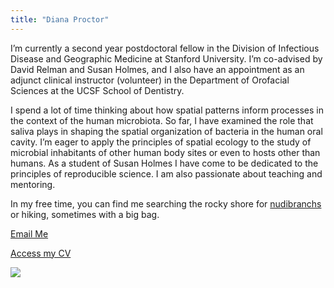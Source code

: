 ```yaml
---
title: "Diana Proctor"
---
```


I'm currently a second year postdoctoral fellow in the Division of Infectious Disease and Geographic Medicine at Stanford University. I'm co-advised by David Relman and Susan Holmes, and I also have an appointment as an adjunct clinical instructor (volunteer) in the Department of Orofacial Sciences at the UCSF School of Dentistry.

I spend a lot of time thinking about how spatial patterns inform processes in the context of the human microbiota. So far, I have examined the role that saliva plays in shaping the spatial organization of bacteria in the human oral cavity. I'm eager to apply the principles of spatial ecology to the study of microbial inhabitants of other human body sites or even to hosts other than humans. As a student of Susan Holmes I have come to be dedicated to the principles of reproducible science. I am also passionate about teaching and mentoring. 

In my free time, you can find me searching the rocky shore for [nudibranchs](http://eol.org/pages/2538/overview) or hiking, sometimes with a big bag.

<a href="mailto:diana.proctor@stanford.edu">Email Me</a>   

[Access my CV](https://cap.stanford.edu/profiles/viewCV?facultyId=19711&name=Diana_Proctor)

![](poster.png)